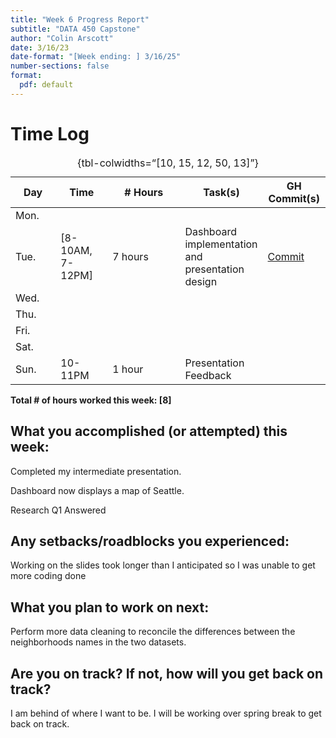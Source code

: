 ```yaml
---
title: "Week 6 Progress Report"
subtitle: "DATA 450 Capstone"
author: "Colin Arscott"
date: 3/16/23
date-format: "[Week ending: ] 3/16/25"
number-sections: false
format:
  pdf: default
---
```


# Time Log

| Day  | Time  | \# Hours | Task(s) | GH Commit(s) |
|------|-------|----------|---------|--------|
| Mon.  |  |  |  |  |
| Tue.  | [8-10AM, 7-12PM] | 7 hours | Dashboard implementation and presentation design | [Commit](https://github.com/tint3dgreen/Capstone/commit/225695054b6ff5fa263a1f2410ab22064720f0fb) |
| Wed.  |  |  |  |  |
| Thu.  |  |  |  |  |
| Fri.  |  |  |  |  |
| Sat.  |  |  |  |  |
| Sun.  | 10-11PM | 1 hour | Presentation Feedback |  |

: {tbl-colwidths="[10, 15, 12, 50, 13]"}

**Total \# of hours worked this week: [8]**

## What you accomplished (or attempted) this week:

Completed my intermediate presentation.

Dashboard now displays a map of Seattle.

Research Q1 Answered

## Any setbacks/roadblocks you experienced:

Working on the slides took longer than I anticipated so I was unable to get more coding done

## What you plan to work on next:

Perform more data cleaning to reconcile the differences between the neighborhoods names in the two datasets.

## Are you on track? If not, how will you get back on track?

I am behind of where I want to be. I will be working over spring break to get back on track.
